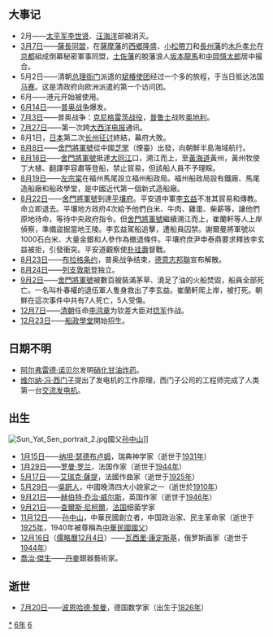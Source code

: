 {{yearTOC|1866|清'''[[同治|同治]]五年'''；越南'''[[嗣德|嗣德]]十九年'''；日本'''[[慶應|慶應]]二年'''}}
== 大事记 ==
* 2月——[[太平天国|太平军]][[李世贤|李世贤]]、[[汪海洋|汪海洋]]部被消灭。
* [[3月7日|3月7日]]——[[薩長同盟|薩長同盟]]，在[[薩摩藩|薩摩藩]]的[[西鄉隆盛|西鄉隆盛]]、[[小松帶刀|小松帶刀]]和[[長州藩|長州藩]]的[[木戶孝允|木戶孝允]]在[[京都|京都]]組成倒幕秘密軍事同盟，[[土佐藩|土佐藩]]的脫藩浪人[[坂本龍馬|坂本龍馬]]和[[中岡慎太郎|中岡慎太郎]]居中撮合。
* 5月2日——清朝[[總理各國事務衙門|总理衙门]]派遣的[[斌椿使团|斌椿使团]]经过一个多的旅程，于当日抵达法国[[马赛|马赛]]。这是清政府向欧洲派遣的第一个访问团。
* 6月——港元开始被使用。
* [[6月14日|6月14日]]——[[普奥战争|普奥战争]]爆发。
* [[7月3日|7月3日]]——普奥战争：[[克尼格雷茨战役|克尼格雷茨战役]]，[[普魯士|普鲁士]]战败[[奥地利|奥地利]]。
* [[7月27日|7月27日]]——第一次跨[[大西洋|大西洋]][[电报|电报]]通讯。
* 8月1日，[[日本|日本]]第二次[[长州征讨|长州征讨]]終結，幕府大敗。
* [[8月8日|8月8日]]——[[舍門將軍號事件|舍門將軍號]]從中國[[芝罘|芝罘]]（煙臺）出發，向朝鮮半島海域航行。
* [[8月18日|8月18日]]——[[舍門將軍號事件|舍門將軍號]]抵達[[大同江|大同江]]口，溯江而上，至[[黃海道|黃海道]]黃州，黃州牧使丁大植、翻譯李容肅等登船，禁止貿易，但該船人員不予理睬。
* [[8月19日|8月19日]]——[[左宗棠|左宗棠]]在福州馬尾設立福州船政局。福州船政局設有鐵廠、馬尾造船廠和船政學堂，是中國近代第一個新式造船廠。
* [[8月22日|8月22日]]——[[舍門將軍號事件|舍門將軍號]]到達[[平壤府|平壤府]]。平安道中軍[[李玄益|李玄益]]不准其貿易和傳教。命立即退去。平壤地方政府4次給予他們白米、牛肉、雞蛋、柴薪等，讓他們原地待命，等待中央政府指令。但[[舍門將軍號事件|舍門將軍號]]繼續溯江而上，崔蘭軒等人上岸偵察，準備盜掘當地王陵。李玄益駕船追擊，遭船員囚禁。謝爾曼將軍號以1000石白米、大量金銀和人參作為撤退條件。平壤府庶尹申泰鼎要求釋放李玄益被拒，引發衝突。平安道觀察使[[朴珪壽|朴珪壽]]督戰。
* [[8月23日|8月23日]]——[[布拉格条约|布拉格条约]]，普奥战争结束，[[德意志邦聯|德意志邦聯]]宣布解散。
* [[8月24日|8月24日]]——[[列支敦斯登|列支敦斯登]]独立。
* [[9月2日|9月2日]]——[[舍門將軍號事件|舍門將軍號]]被數百艘裝滿茅草、澆足了油的火船焚毀，船員全部死亡。一名叫朴春權的退伍軍人隻身救出了李玄益。崔蘭軒爬上岸，被打死。朝鮮在這次事件中共有7人死亡，5人受傷。
* [[12月7日|12月7日]]——[[清朝|清朝]]任命[[李鴻章|李鸿章]]为钦差大臣对[[捻军|捻军]]作战。
* [[12月23日|12月23日]]——[[船政學堂|船政學堂]]開始招生。

==日期不明==
* [[阿尔弗雷德·诺贝尔|阿尔弗雷德·诺贝尔]]发明[[硝化甘油炸药|硝化甘油炸药]]。
*[[维尔纳·冯·西门子|维尔纳·冯·西门子]]提出了发电机的工作原理，西门子公司的工程师完成了人类第一台[[交流发电机|交流发电机]]。

== 出生 ==
[[File:Sun_Yat_Sen_portrait_2.jpg|thumb]]國父[[孙中山|孙中山]]]]
* [[1月15日|1月15日]]——[[纳坦·瑟德布卢姆|纳坦·瑟德布卢姆]]，瑞典神学家（逝世于[[1931年|1931年]]）
* [[1月29日|1月29日]]——[[罗曼·罗兰|罗曼·罗兰]]，法国作家（逝世于[[1944年|1944年]]）
* [[5月17日|5月17日]]——[[艾瑞克·薩提|艾瑞克·薩提]]，法國作曲家（逝世于[[1925年|1925年]]）
* [[5月29日|5月29日]]──[[吳沃堯|吳趼人]]，中國晚清四大小說家之一（逝世於[[1910年|1910年]]）
* [[9月21日|9月21日]]——[[赫伯特·乔治·威尔斯|赫伯特·乔治·威尔斯]]，英国作家（逝世于[[1946年|1946年]]）
* [[9月21日|9月21日]]——[[查爾斯·尼柯爾|查爾斯·尼柯爾]]，[[法国|法国]]细菌学家
* [[11月12日|11月12日]]——[[孫中山|孙中山]]，中華民國創立者，中国政治家、民主革命家（逝世于[[1925年|1925年]]，1940年被尊稱為[[中華民國國父|中華民國國父]]）
* [[12月16日|12月16日]]（[[儒略曆|儒略曆]][[12月4日|12月4日]]）——[[瓦西里·康定斯基|瓦西里·康定斯基]]，俄罗斯画家（逝世于[[1944年|1944年]]）
* [[喬治·傑生|喬治·傑生]]——[[丹麦|丹麥]]銀器藝術家。

== 逝世 ==
{{Wikisource year mention}}
* [[7月20日|7月20日]]——[[波恩哈德·黎曼|波恩哈德·黎曼]]，德国数学家（出生于[[1826年|1826年]]）

[[Category:1866年|*]]
[[Category:1860年代|6年]]
[[Category:19世纪各年|6]]